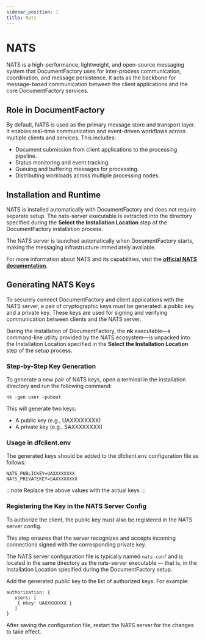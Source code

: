 ```yaml
---
sidebar_position: 1
title: Nats
---
```


# NATS

NATS is a high-performance, lightweight, and open-source messaging system that DocumentFactory uses for
inter-process communication, coordination, and message persistence. It acts as the backbone for message-based
communication between the client applications and the core DocumentFactory services.

## Role in DocumentFactory

By default, NATS is used as the primary message store and transport layer. It enables real-time communication and
event-driven workflows across multiple clients and services. This includes:

- Document submission from client applications to the processing pipeline.
- Status monitoring and event tracking.
- Queuing and buffering messages for processing.
- Distributing workloads across multiple processing nodes.

## Installation and Runtime

NATS is installed automatically with DocumentFactory and does not require separate setup. The nats-server executable
is extracted into the directory specified during the **Select the Installation Location** step of the DocumentFactory
installation process.

<DocImage
    src="external/external_win_nats-server.png"
    alt="Installation Data Location"
    maxWidth="600px"/>

The NATS server is launched automatically when DocumentFactory starts, making the messaging infrastructure immediately available.

For more information about NATS and its capabilities, visit the [**official NATS documentation**](https://nats.io).

## Generating NATS Keys

To securely connect DocumentFactory and client applications with the NATS server, a pair of cryptographic keys must be generated:
a public key and a private key. These keys are used for signing and verifying communication between clients and the NATS server.

During the installation of DocumentFactory, the **nk** executable—a command-line utility provided by the NATS ecosystem—is
unpacked into the Installation Location specified in the **Select the Installation Location** step of the setup process.

<DocImage
    src="external/external_win_nk.png"
    alt="Installation Data Location"
    maxWidth="600px"/>

### Step-by-Step Key Generation

To generate a new pair of NATS keys, open a terminal in the installation directory and run the following command:

```console
nk -gen user -pubout
```

This will generate two keys:

- A public key (e.g., UAXXXXXXXX)
- A private key (e.g., SAXXXXXXXX)

### Usage in dfclient.env
The generated keys should be added to the dfclient.env configuration file as follows:

```env title="dfclient.env"
NATS_PUBLICKEY=UAXXXXXXXX
NATS_PRIVATEKEY=SAXXXXXXXX
```

:::note
Replace the above values with the actual keys
:::

### Registering the Key in the NATS Server Config
To authorize the client, the public key must also be registered in the NATS server config.

This step ensures that the server recognizes and accepts incoming connections signed with the corresponding private key.

The NATS server configuration file is typically named `nats.conf` and is located in the same directory as the
nats-server executable — that is, in the Installation Location specified during the DocumentFactory setup.

Add the generated public key to the list of authorized keys. For example:

```hcl title="nats.conf"
authorization: {
   users: [
    { nkey: UAXXXXXXXX }
   ]
}
```
After saving the configuration file, restart the NATS server for the changes to take effect.
